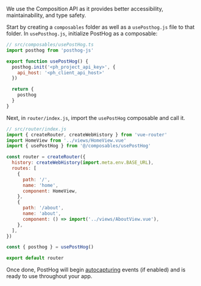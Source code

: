 We use the Composition API as it provides better accessibility, maintainability, and type safety.

Start by creating a `composables` folder as well as a `usePosthog.js` file to that folder. In `usePosthog.js`, initialize PostHog as a composable:

```js
// src/composables/usePostHog.ts
import posthog from 'posthog-js'

export function usePostHog() {
  posthog.init('<ph_project_api_key>', {
    api_host: '<ph_client_api_host>'
  })

  return {
    posthog
  }
}
```

Next, in `router/index.js`, import the `usePostHog` composable and call it.

```js
// src/router/index.js
import { createRouter, createWebHistory } from 'vue-router'
import HomeView from '../views/HomeView.vue'
import { usePostHog } from '@/composables/usePostHog'

const router = createRouter({
  history: createWebHistory(import.meta.env.BASE_URL),
  routes: [
    {
      path: '/',
      name: 'home',
      component: HomeView,
    },
    {
      path: '/about',
      name: 'about',
      component: () => import('../views/AboutView.vue'),
    },
  ],
})

const { posthog } = usePostHog()

export default router
```

Once done, PostHog will begin [autocapturing](/docs/product-analytics/autocapture) events (if enabled) and is ready to use throughout your app.